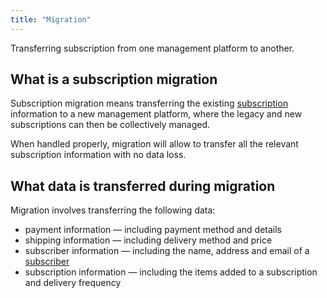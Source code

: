 ```yaml
---
title: "Migration"
---
```


<Info>

Transferring subscription from one management platform to another.

</Info>

## What is a subscription migration

Subscription migration means transferring the existing [subscription](/glossary/subscription) information to a new management platform, where the legacy and new subscriptions can then be collectively managed.

When handled properly, migration will allow to transfer all the relevant subscription information with no data loss.

## What data is transferred during migration

Migration involves transferring the following data:

- payment information — including payment method and details
- shipping information — including delivery method and price
- subscriber information — including the name, address and email of a [subscriber](/glossary/subscriber)
- subscription information — including the items added to a subscription and delivery frequency
